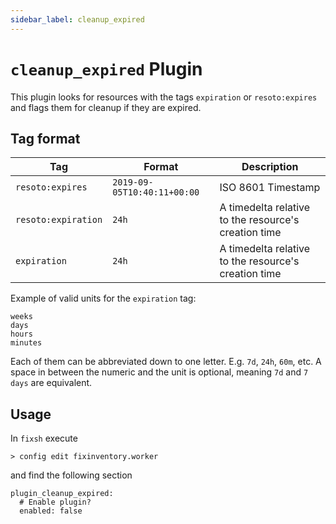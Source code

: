 ```yaml
---
sidebar_label: cleanup_expired
---
```


# `cleanup_expired` Plugin

This plugin looks for resources with the tags `expiration` or `resoto:expires` and flags them for cleanup if they are expired.

## Tag format

| Tag                 | Format                      | Description                                          |
| ------------------- | --------------------------- | ---------------------------------------------------- |
| `resoto:expires`    | `2019-09-05T10:40:11+00:00` | ISO 8601 Timestamp                                   |
| `resoto:expiration` | `24h`                       | A timedelta relative to the resource's creation time |
| `expiration`        | `24h`                       | A timedelta relative to the resource's creation time |

Example of valid units for the `expiration` tag:

```
weeks
days
hours
minutes
```

Each of them can be abbreviated down to one letter. E.g. `7d`, `24h`, `60m`, etc. A space in between the numeric and the unit is optional, meaning `7d` and `7 days` are equivalent.

## Usage

In `fixsh` execute

```
> config edit fixinventory.worker
```

and find the following section

```
plugin_cleanup_expired:
  # Enable plugin?
  enabled: false
```
